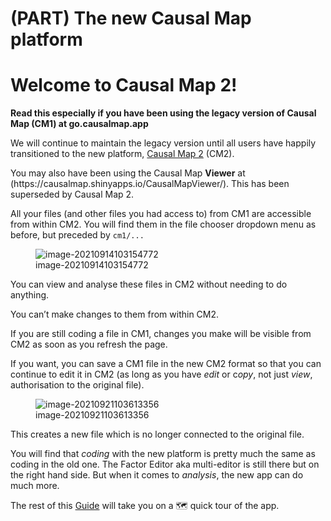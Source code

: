 # (PART) The new Causal Map platform {-}

# Welcome to Causal Map 2!

**Read this especially if you have been using the legacy version of Causal Map (CM1) at go.causalmap.app**

We will continue to maintain the legacy version until all users have happily transitioned to the new platform, [Causal Map 2](https://causalmap.shinyapps.io/CausalMap2/) (CM2).

You may also have been using the Causal Map **Viewer** at (https://causalmap.shinyapps.io/CausalMapViewer/). This has been superseded by Causal Map 2.

All your files (and other files you had access to) from CM1 are accessible from within CM2. You will find them in the file chooser dropdown menu as before, but preceded by `cm1/...`

![image-20210914103154772](_assets/image-20210914103154772.png)

You can view and analyse these files in CM2 without needing to do anything.

You can't make changes to them from within CM2.

If you are still coding a file in CM1, changes you make will be visible from CM2 as soon as you refresh the page.

If you want, you can save a CM1 file in the new CM2 format so that you can continue to edit it in CM2 (as long as you have *edit* or c*opy*, not just *view*, authorisation to the original file). 

![image-20210921103613356](_assets/image-20210921103613356.png)



This creates a new file which is no longer connected to the original file.

You will find that *coding* with the new platform is pretty much the same as coding in the old one.  The Factor Editor aka multi-editor is still there but on the right hand side. But when it comes to *analysis*, the new app can do much more.

The rest of this [Guide](guide.causalmap.app) will take you on a 🗺 quick tour of the app.
